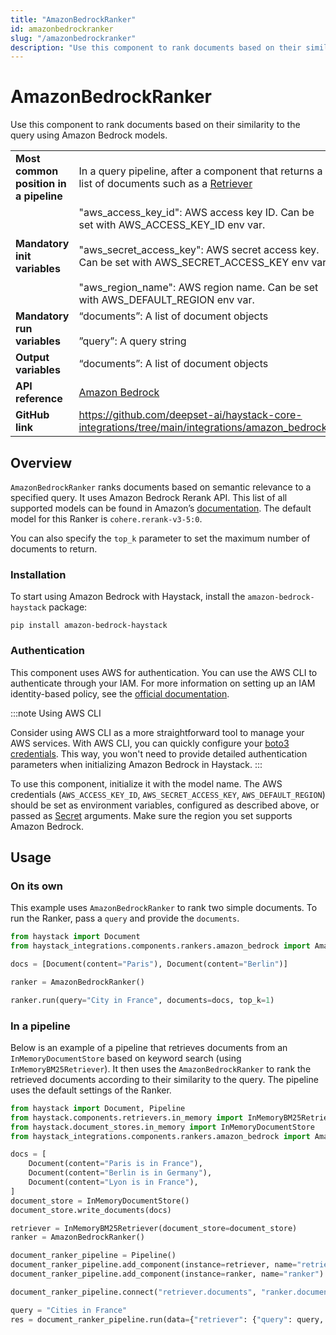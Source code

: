 ```yaml
---
title: "AmazonBedrockRanker"
id: amazonbedrockranker
slug: "/amazonbedrockranker"
description: "Use this component to rank documents based on their similarity to the query using Amazon Bedrock models."
---
```


# AmazonBedrockRanker

Use this component to rank documents based on their similarity to the query using Amazon Bedrock models.

|  |  |
| --- | --- |
| **Most common position in a pipeline** | In a query pipeline, after a component that returns a list of documents such as a [Retriever](../retrievers.mdx)  |
| **Mandatory init variables** | "aws_access_key_id": AWS access key ID. Can be set with AWS_ACCESS_KEY_ID env var.  <br /> <br />"aws_secret_access_key": AWS secret access key. Can be set with AWS_SECRET_ACCESS_KEY env var.  <br /> <br />"aws_region_name": AWS region name. Can be set with AWS_DEFAULT_REGION env var. |
| **Mandatory run variables** | “documents”: A list of document objects  <br /> <br />”query”: A query string |
| **Output variables** | “documents”: A list of document objects |
| **API reference** | [Amazon Bedrock](/reference/integrations-amazon-bedrock) |
| **GitHub link** | https://github.com/deepset-ai/haystack-core-integrations/tree/main/integrations/amazon_bedrock/ |

## Overview

`AmazonBedrockRanker` ranks documents based on semantic relevance to a specified query. It uses Amazon Bedrock Rerank API. This list of all supported models can be found in Amazon’s [documentation](https://docs.aws.amazon.com/bedrock/latest/userguide/rerank-supported.html). The default model for this Ranker is `cohere.rerank-v3-5:0`.

You can also specify the `top_k` parameter to set the maximum number of documents to return.

### Installation

To start using Amazon Bedrock with Haystack, install the `amazon-bedrock-haystack` package:

```shell
pip install amazon-bedrock-haystack
```

### Authentication

This component uses AWS for authentication. You can use the AWS CLI to authenticate through your IAM. For more information on setting up an IAM identity-based policy, see the [official documentation](https://docs.aws.amazon.com/bedrock/latest/userguide/security_iam_id-based-policy-examples.html).

:::note
Using AWS CLI

Consider using AWS CLI as a more straightforward tool to manage your AWS services. With AWS CLI, you can quickly configure your [boto3 credentials](https://boto3.amazonaws.com/v1/documentation/api/latest/guide/credentials.html). This way, you won't need to provide detailed authentication parameters when initializing Amazon Bedrock in Haystack.
:::

To use this component, initialize it with the model name. The AWS credentials (`AWS_ACCESS_KEY_ID`, `AWS_SECRET_ACCESS_KEY`, `AWS_DEFAULT_REGION`) should be set as environment variables, configured as described above, or passed as [Secret](../../concepts/secret-management.mdx) arguments. Make sure the region you set supports Amazon Bedrock.

## Usage

### On its own

This example uses `AmazonBedrockRanker` to rank two simple documents. To run the Ranker, pass a `query` and provide the `documents`.

```python
from haystack import Document
from haystack_integrations.components.rankers.amazon_bedrock import AmazonBedrockRanker

docs = [Document(content="Paris"), Document(content="Berlin")]

ranker = AmazonBedrockRanker()

ranker.run(query="City in France", documents=docs, top_k=1)
```

### In a pipeline

Below is an example of a pipeline that retrieves documents from an `InMemoryDocumentStore` based on keyword search (using `InMemoryBM25Retriever`). It then uses the `AmazonBedrockRanker` to rank the retrieved documents according to their similarity to the query. The pipeline uses the default settings of the Ranker.

```python
from haystack import Document, Pipeline
from haystack.components.retrievers.in_memory import InMemoryBM25Retriever
from haystack.document_stores.in_memory import InMemoryDocumentStore
from haystack_integrations.components.rankers.amazon_bedrock import AmazonBedrockRanker

docs = [
    Document(content="Paris is in France"),
    Document(content="Berlin is in Germany"),
    Document(content="Lyon is in France"),
]
document_store = InMemoryDocumentStore()
document_store.write_documents(docs)

retriever = InMemoryBM25Retriever(document_store=document_store)
ranker = AmazonBedrockRanker()

document_ranker_pipeline = Pipeline()
document_ranker_pipeline.add_component(instance=retriever, name="retriever")
document_ranker_pipeline.add_component(instance=ranker, name="ranker")

document_ranker_pipeline.connect("retriever.documents", "ranker.documents")

query = "Cities in France"
res = document_ranker_pipeline.run(data={"retriever": {"query": query, "top_k": 3}, "ranker": {"query": query, "top_k": 2}})
```
